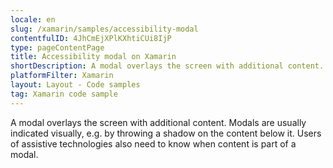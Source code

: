 ```yaml
---
locale: en
slug: /xamarin/samples/accessibility-modal
contentfulID: 4JhCmEjXPlKXhtiCUi8IjP
type: pageContentPage
title: Accessibility modal on Xamarin
shortDescription: A modal overlays the screen with additional content.
platformFilter: Xamarin
layout: Layout - Code samples
tag: Xamarin code sample
---
```


A modal overlays the screen with additional content. Modals are usually indicated visually, e.g. by throwing a shadow on the content below it. Users of assistive technologies also need to know when content is part of a modal.

<CodeSample id="accessibility-modal" locale="en" platform="xamarin"/>